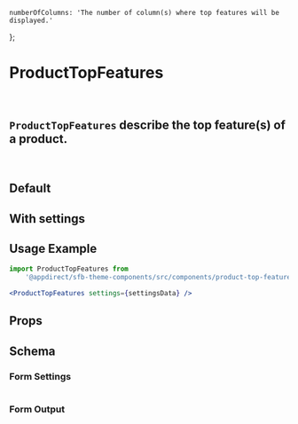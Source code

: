 
    numberOfColumns: 'The number of column(s) where top features will be displayed.'
};

<Meta title="Components/Product Top Features" component={ProductTopFeatures} />

# ProductTopFeatures
<br />

## `ProductTopFeatures` describe the top feature(s) of a product.
<br />

## Default
<Canvas>
    <Story name="Default">
        <ProductTopFeatures data={featuresMock} />
    </Story>
</Canvas>

## With settings
<Canvas>
    <Story name="With settings">
        <ProductTopFeatures data={featuresMock} settings={getKnobs(ProductTopFeatures.schema().form)} />
    </Story>
</Canvas>

## Usage Example
<CollapsibleJsonSnippet
    summary="settingsData"
    code={getKnobs(ProductTopFeatures.schema().form)}
/>

```jsx
import ProductTopFeatures from
    '@appdirect/sfb-theme-components/src/components/product-top-features/TopFeatures';

<ProductTopFeatures settings={settingsData} />

```
## Props

<ArgsTable of={ProductTopFeatures} />

## Schema
### Form Settings
<table>
    <TableContentFromObject obj={topFeaturesSettings} />
</table>

### Form Output
<FormOutput code={ProductTopFeatures.schema().form} />
